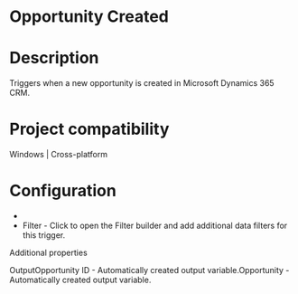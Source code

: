 ﻿# Opportunity Created

# Description

Triggers when a new opportunity is created in Microsoft Dynamics 365 CRM.

# Project compatibility

Windows | Cross-platform

# Configuration

* 
* Filter - Click to open the Filter builder and add additional data filters for this trigger.

Additional properties

OutputOpportunity ID - Automatically created output variable.Opportunity - Automatically created output variable.
